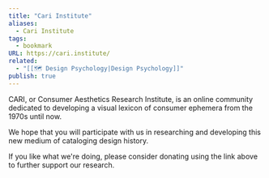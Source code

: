 ```yaml
---
title: "Cari Institute"
aliases:
  - Cari Institute
tags:
  - bookmark
URL: https://cari.institute/
related:
  - "[[🗺️ Design Psychology|Design Psychology]]"
publish: true
---
```



CARI, or Consumer Aesthetics Research Institute, is an online community dedicated to developing a visual lexicon of consumer ephemera from the 1970s until now.

We hope that you will participate with us in researching and developing this new medium of cataloging design history.

If you like what we're doing, please consider donating using the link above to further support our research.
